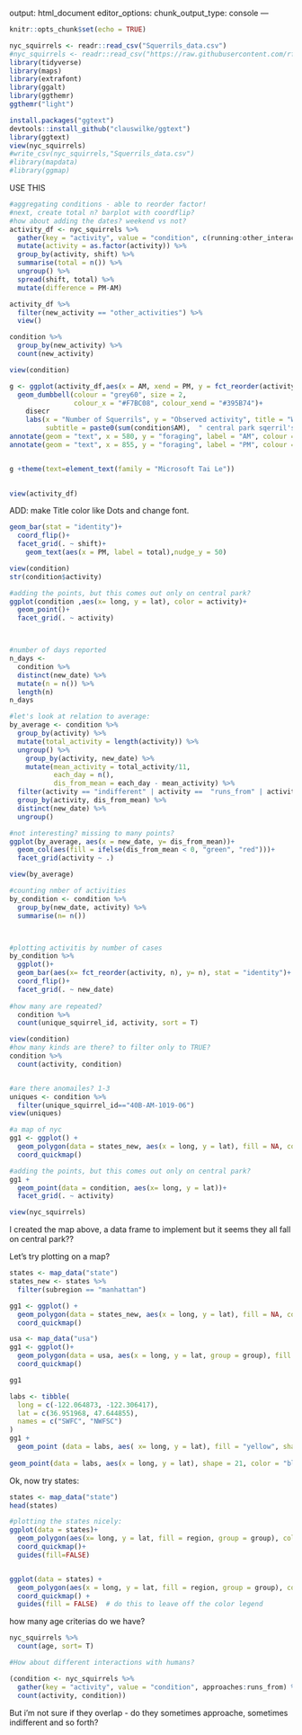 output: html_document
editor_options: 
  chunk_output_type: console
---

```r
knitr::opts_chunk$set(echo = TRUE)
```


```r
nyc_squirrels <- readr::read_csv("Squerrils_data.csv")
#nyc_squirrels <- readr::read_csv("https://raw.githubusercontent.com/rfordatascience/tidytuesday/master/data/2019/2019-10-29/nyc_squirrels.csv")
library(tidyverse)
library(maps)
library(extrafont)
library(ggalt)
library(ggthemr)
ggthemr("light")

install.packages("ggtext")
devtools::install_github("clauswilke/ggtext")
library(ggtext)
view(nyc_squirrels)
#write_csv(nyc_squirrels,"Squerrils_data.csv")
#library(mapdata)
#library(ggmap)
```

USE THIS
```r
#aggregating conditions - able to reorder factor!
#next, create total n? barplot with coordflip?
#how about adding the dates? weekend vs not?
activity_df <- nyc_squirrels %>% 
  gather(key = "activity", value = "condition", c(running:other_interactions))%>%  filter(condition != FALSE & !is.na(condition)) %>% 
  mutate(activity = as.factor(activity)) %>% 
  group_by(activity, shift) %>% 
  summarise(total = n()) %>% 
  ungroup() %>%
  spread(shift, total) %>% 
  mutate(difference = PM-AM) 

activity_df %>% 
  filter(new_activity == "other_activities") %>% 
  view()

condition %>% 
  group_by(new_activity) %>% 
  count(new_activity)

view(condition)

g <- ggplot(activity_df,aes(x = AM, xend = PM, y = fct_reorder(activity ,difference)))+
  geom_dumbbell(colour = "grey60", size = 2,
                colour_x = "#F7BC08", colour_xend = "#395B74")+
    disecr
    labs(x = "Number of Squerrils", y = "Observed activity", title = "What are the squerrils doing in the morning and what in the afternoon?",
         subtitle = paste0(sum(condition$AM),  " central park sqerril's activities were observed by the AM shift, and a total of ", sum(condition$PM), " activities were observed by the PM shift -\nApparently some sqeurrils were 'multi-tasking'"))+
annotate(geom = "text", x = 580, y = "foraging", label = "AM", colour = "#F7BC08", fontface = "bold.italic", size = 5)+
annotate(geom = "text", x = 855, y = "foraging", label = "PM", colour = "#395B74", fontface = "bold.italic", size = 5)+


g +theme(text=element_text(family = "Microsoft Tai Le"))

        
view(activity_df)  


```
ADD: make Title color like Dots and change font.

```r
geom_bar(stat = "identity")+
  coord_flip()+
  facet_grid(. ~ shift)+
    geom_text(aes(x = PM, label = total),nudge_y = 50)

view(condition)
str(condition$activity)

#adding the points, but this comes out only on central park?
ggplot(condition ,aes(x= long, y = lat), color = activity)+
  geom_point()+
  facet_grid(. ~ activity)



#number of days reported
n_days <- 
  condition %>% 
  distinct(new_date) %>% 
  mutate(n = n()) %>% 
  length(n)
n_days

#let's look at relation to average:
by_average <- condition %>% 
  group_by(activity) %>%
  mutate(total_activity = length(activity)) %>% 
  ungroup() %>% 
    group_by(activity, new_date) %>% 
    mutate(mean_activity = total_activity/11,
           each_day = n(),
           dis_from_mean = each_day - mean_activity) %>% 
  filter(activity == "indifferent" | activity ==  "runs_from" | activity ==  "tail_twitches") %>%
  group_by(activity, dis_from_mean) %>% 
  distinct(new_date) %>% 
  ungroup()

#not interesting? missing to many points?
ggplot(by_average, aes(x = new_date, y= dis_from_mean))+
  geom_col(aes(fill = ifelse(dis_from_mean < 0, "green", "red")))+
  facet_grid(activity ~ .)

view(by_average)

#counting nmber of activities
by_condition <- condition %>% 
  group_by(new_date, activity) %>% 
  summarise(n= n())



#plotting activitis by number of cases
by_condition %>% 
  ggplot()+
  geom_bar(aes(x= fct_reorder(activity, n), y= n), stat = "identity")+
  coord_flip()+
  facet_grid(. ~ new_date)
  
#how many are repeated?
  condition %>% 
  count(unique_squirrel_id, activity, sort = T)

view(condition)
#how many kinds are there? to filter only to TRUE?
condition %>% 
  count(activity, condition)


#are there anomailes? 1-3
uniques <- condition %>% 
  filter(unique_squirrel_id=="40B-AM-1019-06")
view(uniques)

#a map of nyc
gg1 <- ggplot() + 
  geom_polygon(data = states_new, aes(x = long, y = lat), fill = NA, color = "blue") + 
  coord_quickmap()

#adding the points, but this comes out only on central park?
gg1 +
  geom_point(data = condition, aes(x= long, y = lat))+
  facet_grid(. ~ activity)

view(nyc_squirrels)
```

I created the map above, a data frame to implement but it seems they all fall on central park??

Let's try plotting on a map?
```r
states <- map_data("state")
states_new <- states %>% 
  filter(subregion == "manhattan")

gg1 <- ggplot() + 
  geom_polygon(data = states_new, aes(x = long, y = lat), fill = NA, color = "blue") + 
  coord_quickmap()
```




```r

usa <- map_data("usa")
gg1 <- ggplot()+
  geom_polygon(data = usa, aes(x = long, y = lat, group = group), fill = "violet", color = "blue")+
  coord_quickmap()

gg1

labs <- tibble(
  long = c(-122.064873, -122.306417),
  lat = c(36.951968, 47.644855),
  names = c("SWFC", "NWFSC")
)
gg1 +
  geom_point (data = labs, aes( x= long, y = lat), fill = "yellow", shape = 21, size = 5)
  
geom_point(data = labs, aes(x = long, y = lat), shape = 21, color = "black", fill = "yellow", size = 5)
```

Ok, now try states:
```r
states <- map_data("state") 
head(states)

#plotting the states nicely:
ggplot(data = states)+
  geom_polygon(aes(x= long, y = lat, fill = region, group = group), color = "white")+
  coord_quickmap()+
  guides(fill=FALSE)


ggplot(data = states) + 
  geom_polygon(aes(x = long, y = lat, fill = region, group = group), color = "white") + 
  coord_quickmap() +
  guides(fill = FALSE)  # do this to leave off the color legend
```

how many age criterias do we have?
```r
nyc_squirrels %>% 
  count(age, sort= T)

#How about different interactions with humans?

(condition <- nyc_squirrels %>% 
  gather(key = "activity", value = "condition", approaches:runs_from) %>% 
  count(activity, condition))
```

But i'm not sure if they overlap - do they sometimes approache, sometimes indifferent and so forth?